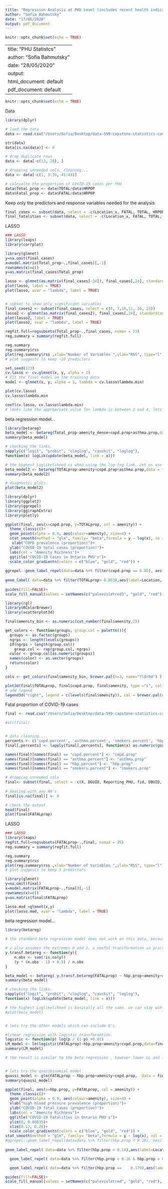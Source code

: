 ```yaml
---
title: "Regression Analysis at PHU Level (includes recent health indicators)"
author: "Sofia Bahmutsky"
date: "17/06/2020"
output: pdf_document
---
```


```r
knitr::opts_chunk$set(echo = TRUE)
```

---
title: "PHU Statistcs"
author: "Sofia Bahmutsky"
date: "28/05/2020"
output:
  html_document: default
  pdf_document: default
---

```r
knitr::opts_chunk$set(echo = TRUE)
```

Data 
```r
library(dplyr)

# load the data
data <- read.csv("/Users/Sofia/Desktop/data-599-capstone-statistics-canada/PHU_analysis/data/econ_kt.csv")

str(data)
data[is.na(data)] <- 0

# drop duplicate rows
data <- data[-c(13, 28), ] 

# dropping unneeded cols, cleaning...
data <- data[-c(1, 3:39, 41:49)]

# calcualte the proportion of COVID-19 cases per PHU
data$Total_prop <- data$TOTAL/data$HRPOP
data$Fatal_prop <- data$FATAL/data$HRPOP
```


Keep only the predictors and response variables needed for the analysis
```r
final_cases <- subset(data, select = -c(Location_x, FATAL, TOTAL, HRPOP, Fatal_prop))
final_fatalities <- subset(data, select = -c(Location_x, FATAL, TOTAL, HRPOP,Total_prop ))
```

LASSO
```r
### LASSO
library(leaps)
library(corrplot)

library(glmnet)
y=na.omit(final_cases)
x=model.matrix(Total_prop~.,final_cases)[,-1]
rownames(x)=c()
y=as.matrix(final_cases$Total_prop)

lasso <- glmnet(as.matrix(final_cases[-24]), final_cases[,24], standardize = T, alpha = 1)
plot(lasso, label = TRUE)
plot(lasso, xvar = "lambda", label = TRUE)


# subset to show only significant variables
final_cases2 <- subset(final_cases, select = c(6, 7,10,11, 16, 23))
lasso2 <- glmnet(as.matrix(final_cases2), final_cases[,24], standardize = T, alpha = 1)
plot(lasso2, label = TRUE)
plot(lasso2, xvar = "lambda", label = TRUE)

regfit.full=regsubsets(Total_prop~.,final_cases, nvmax = 23)
reg.summary = summary(regfit.full)

reg.summary
reg.summary$rss
plot(reg.summary$rss ,xlab="Number of Variables ",ylab="RSS", type="l")
# plot suggests to keep ~10 predictors

set.seed(123) 
cv.lasso <- cv.glmnet(x, y, alpha = 1)
# Fit the final model on the training data
model <- glmnet(x, y, alpha = 1, lambda = cv.lasso$lambda.min)

plot(cv.lasso)
cv.lasso$lambda.min

coef(cv.lasso, cv.lasso$lambda.min)
# looks like the appropriate value for lambda is between 2 and 4, lets pick 3. 
```

beta regression model...
```r
library(betareg)
beta_model <- betareg(Total_prop~amenity_dense+copd.prop+asthma.prop,data = final, link = "logit")
summary(beta_model)

# checking the links.
sapply(c("logit", "probit", "cloglog", "cauchit", "loglog"),
function(x) logLik(update(beta_model, link = x)))

# the highest Loglikelihood is when using the log-log link. Let us use that one.
beta_model2 <- betareg(TOTALprop~amenity+copd.prop+asthma.prop,data = final, link = "loglog")
summary(beta_model2)

# diagnostic plots.
plot(beta_model2)
```

```r
library(dplyr)
library(ggplot2)
library(ggrepel)
library(ggiraphExtra)
library(plotly)

ggplot(final, aes(x=copd.prop, y=TOTALprop, col = amenity)) +
  theme_classic()+
  geom_point(alpha = 0.9, aes(colour=amenity), size=4) + 
  stat_smooth(method = "glm", family= "beta",formula = y ~ log(x), se = T, col = "gray", fill="lightgray") +
   xlab("COPD prevalence (proportion)")+
  ylab("COVID-19 total cases (proportion)")+
  labs(col = "Amenity Richness")+
  ggtitle("COVID-19 Cases in Ontario PHU's")+
  scale_color_gradientn(colors = c("blue", "gold", "red")) +
 
ggrepel::geom_label_repel(data=data %>% filter(copd.prop == 0.05), aes(label = Location, fill=factor(amenity)),label.size = 0.3, color = "black",  nudge_x = 0.025, nudge_y = 0)+
  
geom_label( data=data %>% filter(TOTALprop> 0.003),aes(label=Location, fill = factor(amenity)), color = "black",label.size = 0.3, label.padding = unit(0.15, "lines"),nudge_x = 0.015, nudge_y = 0.0001)+ 
  
guides(fill=FALSE)+
scale_fill_manual(values = setNames(c("palevioletred3", "gold", "red"), levels(data$amenity)))
```
```r
library(rgl)
library(RColorBrewer)
library(scatterplot3d)

final$amenity_bin <- as.numeric(cut_number(final$amenity,2))

get_colors <- function(groups, group.col = palette()){
  groups <- as.factor(groups)
  ngrps <- length(levels(groups))
  if(ngrps > length(group.col)) 
    group.col <- rep(group.col, ngrps)
  color <- group.col[as.numeric(groups)]
  names(color) <- as.vector(groups)
  return(color)
}

cols <- get_colors(final$amenity_bin, brewer.pal(n=3, name="YlOrRd") )

plot3d(final$TOTALprop, final$copd.prop, final$amenity, type ="s", col = cols)
# add legend
legend3d("right", legend = c(levels(final$amenity)), col = brewer.pal(n=3, name="YlOrRd"), pch = 16)

```


Fatal proportion of COVID-19 cases

```r
final <- read.csv("/Users/Sofia/Desktop/data-599-capstone-statistics-canada/data/PMD-en/PHU_FINAL_prop.csv")

#str(final)


# data cleaning....
percents <- c('copd.percent', 'asthma.percent', 'smokers.percent', 'hbp.percent')
final[,percents] <- lapply(final[,percents], function(x) as.numeric(gsub("[\\%,]", "", x))/100)

names(final)[names(final) == "copd.percent"] <- "copd.prop"
names(final)[names(final) == "asthma.percent"] <- "asthma.prop"
names(final)[names(final) == "hbp.percent"] <- "hbp.prop"
names(final)[names(final) == "smokers.percent"] <- "smokers.prop"

# dropping unneeded cols
final<- subset(final, select = -c(X, DGUID, Reporting_PHU, fid, DBUID, PRUID_x, CSDUID_x, CMAUID_x, CMAPUID_x, HR_UID, DAUID, lon, lat, Census, prox_idx_emp, prox_idx_pharma, prox_idx_childcare, prox_idx_health, prox_idx_grocery, prox_idx_educpri, prox_idx_educsec, prox_idx_lib, prox_idx_parks, prox_idx_transit, DBPOP, Location, TOTALprop, phu_weight))
 
# dealing with any NA's
final[is.na(final)] <- 0

# check the output
head(final)
plot(final$FATALprop)
```


LASSO
```r
### LASSO
library(leaps)
regfit.full=regsubsets(FATALprop~.,final, nvmax = 25)
reg.summary = summary(regfit.full)

reg.summary
reg.summary$rss
plot(reg.summary$rss ,xlab="Number of Variables ",ylab="RSS", type="l")
# plot suggests to keep 3 predictors

library(glmnet)
y=na.omit(final)
x=model.matrix(FATALprop~.,final)[,-1]
rownames(x)=c()
y=as.matrix(final$FATALprop)

lasso.mod =glmnet(x,y)
plot(lasso.mod, xvar = "lambda", label = TRUE)
```

beta regression model...
```r
library(betareg)

# the standard beta regression model does not work on this data, because there are 0's. The data must be within interval 0,1. There is a transformation to try. Otherwise, can do quasibinomial GLM as well.

# y also assumes the extremes 0 and 1, a useful transformation in practice is (y · (n − 1) + 0.5)/n where n is the sample size (Smithson and Verkuilen 2006).
y.transf.betareg <- function(y){
    n.obs <- sum(!is.na(y))
    (y * (n.obs - 1) + 0.5) / n.obs
}

beta_model <- betareg( y.transf.betareg(FATALprop) ~ hbp.prop+amenity+copd.prop, data=final, link = "logit")
summary(beta_model)

# checking the links.
sapply(c("logit", "probit", "cloglog", "cauchit", "loglog"),
function(x) logLik(update(beta_model, link = x)))

# the highest Loglikelihood is basically all the same. we can stay wih the default logit. 
#plot(beta_model)


# lets try the other models which can include 0's. 

#linear regression with logistic transforamtion.
logistic <- function(p) log(p / (1-p) +0.01)
LM_model <- lm(logistic(FATALprop)~hbp.prop+amenity+copd.prop,data=final)
summary(LM_model)

# the result is similar to the beta regression , however lower LL and lower R squared. 


# lets try the quasibinomial model
quassi_model <- glm(FATALprop ~ hbp.prop+amenity+copd.prop,  data = final, family = quasibinomial(link = "logit"))
summary(quassi_model)
```

```r

ggplot(final, aes(x=hbp.prop, y=FATALprop, col = amenity)) +
  theme_classic()+
  geom_point(alpha = 0.9, aes(colour=amenity), size=4) + 
  xlab("high blood pressure prevalence (proportion)")+
  ylab("COVID-19 fatal cases (proportion)")+
  labs(col = "Amenity Richness")+
  ggtitle("COVID-19 Fatalities in Ontario PHU's")+
  ylim(0, 0.00035)+
  xlim(0.12, 0.26)+
  scale_color_gradientn(colors = c("blue", "gold", "red")) +
stat_smooth(method = "glm", family= "beta",formula = y ~ log(x), col = "gray") +
#ggrepel::geom_label_repel(data=data %>% filter(hbp.prop < 0.16), aes(label = Location, fill=factor(amenity)),label.size = 0.3, color = "black",  nudge_x = 0.025, nudge_y = 0)+
  
geom_label_repel( data=data %>% filter(hbp.prop < 0.14),aes(label=Location, fill = factor(amenity)), color = "black",label.size = 0.3, label.padding = unit(0.15, "lines"),nudge_x = 0.0275, nudge_y = -0.00002)+ 

  geom_label_repel( data=data %>% filter(hbp.prop < 0.16 & hbp.prop > 0.14),aes(label=Location, fill = factor(amenity)), color = "black",label.size = 0.3, label.padding = unit(0.15, "lines"),nudge_x = 0.0275, nudge_y = 0.00002)+ 

  geom_label_repel( data=data %>% filter(hbp.prop == 	0.179),aes(label=Location, fill = factor(amenity)), color = "black",label.size = 0.3, label.padding = unit(0.15, "lines"),nudge_x = -0.0275, nudge_y = 0.00002)+ 

guides(fill=FALSE)+
scale_fill_manual(values = setNames(c("palevioletred", "gold", "red"), levels(data$amenity)))
```
